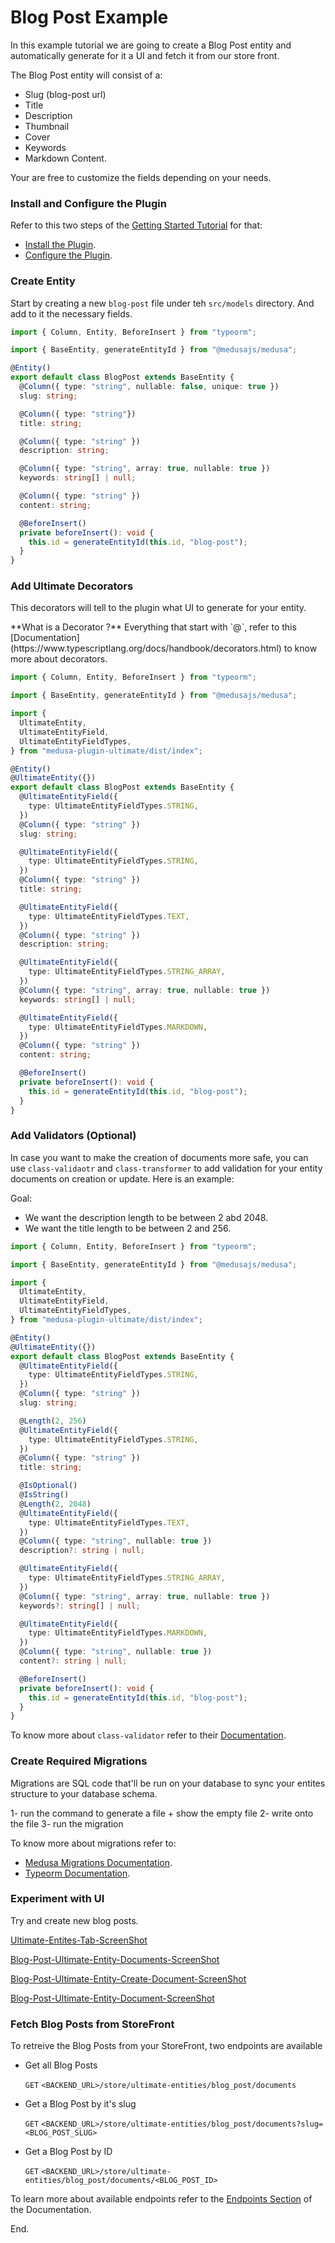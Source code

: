 # Blog Post Example

In this example tutorial we are going to create a Blog Post entity and automatically generate for it a UI and fetch it from our store front.

The Blog Post entity will consist of a:
- Slug (blog-post url)
- Title
- Description
- Thumbnail
- Cover
- Keywords
- Markdown Content.

Your are free to customize the fields depending on your needs.

 
<Steps>

### Install and Configure the Plugin

Refer to this two steps of the [Getting Started Tutorial](/getting-started) for that:
- [Install the Plugin](/getting-started/installation).
- [Configure the Plugin](/getting-started/configuration).

### Create Entity
 
Start by creating a new `blog-post` file under teh `src/models` directory. And add to it the necessary fields.

```ts filename="src/models/blog-post.ts" showLineNumbers copy
import { Column, Entity, BeforeInsert } from "typeorm";

import { BaseEntity, generateEntityId } from "@medusajs/medusa";

@Entity()
export default class BlogPost extends BaseEntity {
  @Column({ type: "string", nullable: false, unique: true })
  slug: string;

  @Column({ type: "string"})
  title: string;

  @Column({ type: "string" })
  description: string;

  @Column({ type: "string", array: true, nullable: true })
  keywords: string[] | null;

  @Column({ type: "string" })
  content: string;

  @BeforeInsert()
  private beforeInsert(): void {
    this.id = generateEntityId(this.id, "blog-post");
  }
}
```
 
### Add Ultimate Decorators
 
This decorators will tell to the plugin what UI to generate for your entity.

<Callout type="info" emoji="ℹ️">
  **What is a Decorator ?** Everything that start with `@`, refer to this [Documentation](https://www.typescriptlang.org/docs/handbook/decorators.html) to know more about decorators.
</Callout>

```ts {5-9,12,14-16,20-22,26-28,32-34,38-40} filename="src/models/blog-post.ts" copy showLineNumbers
import { Column, Entity, BeforeInsert } from "typeorm";

import { BaseEntity, generateEntityId } from "@medusajs/medusa";

import {
  UltimateEntity,
  UltimateEntityField,
  UltimateEntityFieldTypes,
} from "medusa-plugin-ultimate/dist/index";

@Entity()
@UltimateEntity({})
export default class BlogPost extends BaseEntity {
  @UltimateEntityField({
    type: UltimateEntityFieldTypes.STRING,
  })
  @Column({ type: "string" })
  slug: string;

  @UltimateEntityField({
    type: UltimateEntityFieldTypes.STRING,
  })
  @Column({ type: "string" })
  title: string;

  @UltimateEntityField({
    type: UltimateEntityFieldTypes.TEXT,
  })
  @Column({ type: "string" })
  description: string;

  @UltimateEntityField({
    type: UltimateEntityFieldTypes.STRING_ARRAY,
  })
  @Column({ type: "string", array: true, nullable: true })
  keywords: string[] | null;

  @UltimateEntityField({
    type: UltimateEntityFieldTypes.MARKDOWN,
  })
  @Column({ type: "string" })
  content: string;

  @BeforeInsert()
  private beforeInsert(): void {
    this.id = generateEntityId(this.id, "blog-post");
  }
}
```

### Add Validators (Optional)

In case you want to make the creation of documents more safe, you can use `class-validaotr` and `class-transformer` to add validation for your entity documents on creation or update. Here is an example:

Goal:

- We want the description length to be between 2 abd 2048.
- We want the title length to be between 2 and 256.

```ts {20,27-29} filename="src/models/blog-post.ts" copy showLineNumbers
import { Column, Entity, BeforeInsert } from "typeorm";

import { BaseEntity, generateEntityId } from "@medusajs/medusa";

import {
  UltimateEntity,
  UltimateEntityField,
  UltimateEntityFieldTypes,
} from "medusa-plugin-ultimate/dist/index";

@Entity()
@UltimateEntity({})
export default class BlogPost extends BaseEntity {
  @UltimateEntityField({
    type: UltimateEntityFieldTypes.STRING,
  })
  @Column({ type: "string" })
  slug: string;

  @Length(2, 256)
  @UltimateEntityField({
    type: UltimateEntityFieldTypes.STRING,
  })
  @Column({ type: "string" })
  title: string;

  @IsOptional()
  @IsString()
  @Length(2, 2048)
  @UltimateEntityField({
    type: UltimateEntityFieldTypes.TEXT,
  })
  @Column({ type: "string", nullable: true })
  description?: string | null;

  @UltimateEntityField({
    type: UltimateEntityFieldTypes.STRING_ARRAY,
  })
  @Column({ type: "string", array: true, nullable: true })
  keywords?: string[] | null;

  @UltimateEntityField({
    type: UltimateEntityFieldTypes.MARKDOWN,
  })
  @Column({ type: "string", nullable: true })
  content?: string | null;

  @BeforeInsert()
  private beforeInsert(): void {
    this.id = generateEntityId(this.id, "blog-post");
  }
}
```

To know more about `class-validator` refer to their [Documentation](https://github.com/typestack/class-validator).

### Create Required Migrations

Migrations are SQL code that'll be run on your database to sync your entites structure to your database schema.

1- run the command to generate a file + show the empty file
2- write onto the file
3- run the migration

To know more about migrations refer to:
- [Medusa Migrations Documentation](https://example.com).
- [Typeorm Documentation](https://example.com).

### Experiment with UI

Try and create new blog posts.

[Ultimate-Entites-Tab-ScreenShot](/)

[Blog-Post-Ultimate-Entity-Documents-ScreenShot](/)

[Blog-Post-Ultimate-Entity-Create-Document-ScreenShot](/)

[Blog-Post-Ultimate-Entity-Document-ScreenShot](/)

### Fetch Blog Posts from StoreFront
 
To retreive the Blog Posts from your StoreFront, two endpoints are available

- Get all Blog Posts

  `GET` `<BACKEND_URL>/store/ultimate-entities/blog_post/documents`

- Get a Blog Post by it's slug

  `GET` `<BACKEND_URL>/store/ultimate-entities/blog_post/documents?slug=<BLOG_POST_SLUG>`

- Get a Blog Post by ID

  `GET` `<BACKEND_URL>/store/ultimate-entities/blog_post/documents/<BLOG_POST_ID>`

To learn more about available endpoints refer to the [Endpoints Section](/endpoints) of the Documentation.
  
</Steps>

End.
